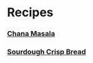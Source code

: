 
<div className='p-3'>

# Recipes

### [Chana Masala](./chana-masala)
### [Sourdough Crisp Bread](./sourdough-crisp-bread)

<!-- ### [Sourdough Naan](./sourdough-naan) -->
<!-- ### [Sourdough Pancakes](./sourdough-pancakes) -->
<!-- ### [Soba Noodles](./soba-noodles) -->
<!-- ### [Sushi Rice](./sushi-rice) -->

</div>

